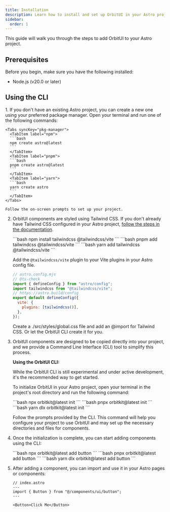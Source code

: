 ```yaml
---
title: Installation
description: Learn how to install and set up OrbitUI in your Astro project.
sidebar:
  order: 1
---
```


This guide will walk you through the steps to add OrbitUI to your Astro project.

## Prerequisites

Before you begin, make sure you have the following installed:

* Node.js (v20.0 or later)

## Using the CLI
<Steps>
1. If you don't have an existing Astro project, you can create a new one using your preferred package manager. Open your terminal and run one of the following   commands:

    <Tabs syncKey="pkg-manager">
      <TabItem label="npm">
      ```bash
      npm create astro@latest
      ```
      </TabItem>
      <TabItem label="pnpm">
      ```bash
      pnpm create astro@latest
      ```
      </TabItem>
      <TabItem label="yarn">
      ```bash
      yarn create astro
      ```
      </TabItem>
    </Tabs>

    Follow the on-screen prompts to set up your project.

2. OrbitUI components are styled using Tailwind CSS. If you don't already have Tailwind CSS configured in your Astro project, [follow the steps in the documentation](https://tailwindcss.com/docs/installation/framework-guides/astro).

    <Tabs syncKey="pkg-manager">
      <TabItem label="npm">
      ```bash
      npm install tailwindcss @tailwindcss/vite
      ```
      </TabItem>
      <TabItem label="pnpm">
      ```bash
      pnpm add tailwindcss @tailwindcss/vite
      ```
      </TabItem>
      <TabItem label="yarn">
      ```bash
      yarn add tailwindcss @tailwindcss/vite
      ```
      </TabItem>
    </Tabs>

    Add the `@tailwindcss/vite` plugin to your Vite plugins in your Astro config file.

    ```js 
    // astro.config.mjs
    // @ts-check
    import { defineConfig } from "astro/config";
    import tailwindcss from "@tailwindcss/vite";
    // https://astro.build/config
    export default defineConfig({
      vite: {
        plugins: [tailwindcss()],
      },
    });
    ```

    Create a ./src/styles/global.css file and add an @import for Tailwind CSS. Or let the OrbitUI CLI create it for you.

3. OrbitUI components are designed to be copied directly into your project, and we provide a Command Line Interface (CLI) tool to simplify this process.

    **Using the OrbitUI CLI:**

    While the OrbitUI CLI is still experimental and under active development, it's the recommended way to get started.

    To initialize OrbitUI in your Astro project, open your terminal in the project's root directory and run the following command:

    <Tabs syncKey="pkg-manager">
      <TabItem label="npm">
      ```bash
      npx orbitkit@latest init
      ```
      </TabItem>
      <TabItem label="pnpm">
      ```bash
      pnpx orbitkit@latest init
      ```
      </TabItem>
      <TabItem label="yarn">
      ```bash
      yarn dlx orbitkit@latest init
      ```
      </TabItem>
    </Tabs>

    Follow the prompts provided by the CLI. This command will help you configure your project to use OrbitUI and may set up the necessary directories and files for components.

4. Once the initialization is complete, you can start adding components using the CLI:

    <Tabs syncKey="pkg-manager">
      <TabItem label="npm">
      ```bash
      npx orbitkit@latest add button
      ```
      </TabItem>
      <TabItem label="pnpm">
      ```bash
      pnpx orbitkit@latest add button
      ```
      </TabItem>
      <TabItem label="yarn">
      ```bash
      yarn dlx orbitkit@latest add button
      ```
      </TabItem>
    </Tabs>

5. After adding a component, you can import and use it in your Astro pages or components:

    ```astro
    // index.astro
    ---
    import { Button } from "@/components/ui/button";
    ---

    <Button>Click Me</Button>
    ```
</Steps>
